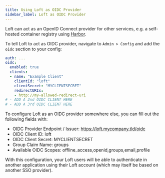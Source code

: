 ```yaml
---
title: Using Loft as OIDC Provider
sidebar_label: Loft as OIDC Provider
---
```



Loft can act as an OpenID Connect provider for other services, e.g. a self-hosted container registry using [Harbor](../integrations/harbor.mdx).

To tell Loft to act as OIDC provider, navigate to `Admin > Config` and add the `oidc` section to your config:
```yaml {2-9}
auth: ...
oidc:
  enabled: true
  clients:
  - name: "Example Client"
    clientId: "loft"
    clientSecret: "MYCLIENTSECRET"
    redirectURIs:
    - http://my-allowed-redirect-uri
# - ADD A 2nd OIDC CLIENT HERE
# - ADD A 3rd OIDC CLIENT HERE
```

To configure Loft as an OIDC provider somewhere else, you can fill out the following fields with:
- OIDC Provider Endpoint / Issuer: https://loft.mycompany.tld/oidc
- OIDC Client ID: loft
- OIDC Client Secret: MYCLIENTSECRET
- Group Claim Name: groups
- Available OIDC Scopes: offline_access,openid,groups,email,profile

With this configuration, your Loft users will be able to authenticate in another application using their Loft account (which may itself be based on another SSO provider).
